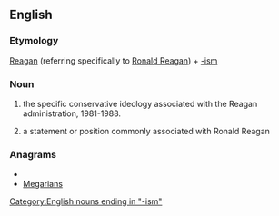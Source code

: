 ==English==
===Etymology===

[[Reagan]] (referring specifically to [[w:Ronald Reagan|Ronald Reagan]]) + [[-ism]]

===Noun===
{{en-noun}}

# {{context|not countable}} the specific conservative ideology associated with the Reagan administration, 1981-1988.
# a statement or position commonly associated with Ronald Reagan

===Anagrams===
* {{alphagram|aaegimnrs}}
* [[Megarians#English|Megarians]]


[[Category:English nouns ending in "-ism"]]
